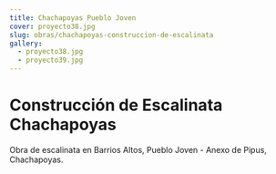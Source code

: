 ```yaml
---
title: Chachapoyas Pueblo Joven
cover: proyecto38.jpg
slug: obras/chachapoyas-construccion-de-escalinata
gallery:
  - proyecto38.jpg
  - proyecto39.jpg
---
```


# Construcción de Escalinata Chachapoyas

Obra de escalinata en Barrios Altos, Pueblo Joven - Anexo de Pipus, Chachapoyas.
